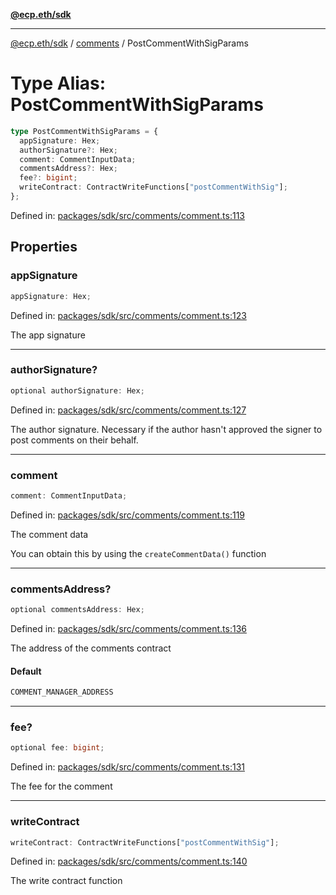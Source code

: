[**@ecp.eth/sdk**](../../index.mdx)

***

[@ecp.eth/sdk](/sdk-reference/index.mdx) / [comments](/sdk-reference/comments/index.mdx) / PostCommentWithSigParams

# Type Alias: PostCommentWithSigParams

```ts
type PostCommentWithSigParams = {
  appSignature: Hex;
  authorSignature?: Hex;
  comment: CommentInputData;
  commentsAddress?: Hex;
  fee?: bigint;
  writeContract: ContractWriteFunctions["postCommentWithSig"];
};
```

Defined in: [packages/sdk/src/comments/comment.ts:113](https://github.com/ecp-eth/comments-monorepo/blob/main/packages/sdk/src/comments/comment.ts#L113)

## Properties

### appSignature

```ts
appSignature: Hex;
```

Defined in: [packages/sdk/src/comments/comment.ts:123](https://github.com/ecp-eth/comments-monorepo/blob/main/packages/sdk/src/comments/comment.ts#L123)

The app signature

***

### authorSignature?

```ts
optional authorSignature: Hex;
```

Defined in: [packages/sdk/src/comments/comment.ts:127](https://github.com/ecp-eth/comments-monorepo/blob/main/packages/sdk/src/comments/comment.ts#L127)

The author signature. Necessary if the author hasn't approved the signer to post comments on their behalf.

***

### comment

```ts
comment: CommentInputData;
```

Defined in: [packages/sdk/src/comments/comment.ts:119](https://github.com/ecp-eth/comments-monorepo/blob/main/packages/sdk/src/comments/comment.ts#L119)

The comment data

You can obtain this by using the `createCommentData()` function

***

### commentsAddress?

```ts
optional commentsAddress: Hex;
```

Defined in: [packages/sdk/src/comments/comment.ts:136](https://github.com/ecp-eth/comments-monorepo/blob/main/packages/sdk/src/comments/comment.ts#L136)

The address of the comments contract

#### Default

```ts
COMMENT_MANAGER_ADDRESS
```

***

### fee?

```ts
optional fee: bigint;
```

Defined in: [packages/sdk/src/comments/comment.ts:131](https://github.com/ecp-eth/comments-monorepo/blob/main/packages/sdk/src/comments/comment.ts#L131)

The fee for the comment

***

### writeContract

```ts
writeContract: ContractWriteFunctions["postCommentWithSig"];
```

Defined in: [packages/sdk/src/comments/comment.ts:140](https://github.com/ecp-eth/comments-monorepo/blob/main/packages/sdk/src/comments/comment.ts#L140)

The write contract function
